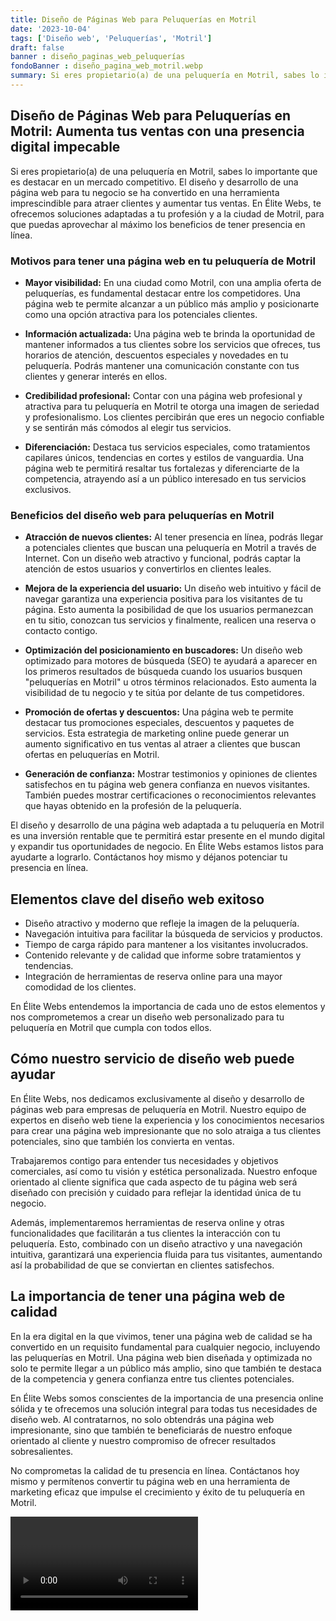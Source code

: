 ```yaml
---
title: Diseño de Páginas Web para Peluquerías en Motril
date: '2023-10-04'
tags: ['Diseño web', 'Peluquerías', 'Motril']
draft: false
banner : diseño_paginas_web_peluquerías
fondoBanner : diseño_pagina_web_motril.webp
summary: Si eres propietario(a) de una peluquería en Motril, sabes lo importante que es destacar en un mercado competitivo. El diseño y desarrollo de una página web para tu negocio se ha convertido en una herramienta imprescindible para atraer clientes y aumentar tus ventas. En Élite Webs, te ofrecemos soluciones adaptadas a tu profesión y a la ciudad de Motril, para que puedas aprovechar al máximo los beneficios de tener presencia en línea.
---
```


## **Diseño de Páginas Web para Peluquerías en Motril: Aumenta tus ventas con una presencia digital impecable**

Si eres propietario(a) de una peluquería en Motril, sabes lo importante que es destacar en un mercado competitivo. El diseño y desarrollo de una página web para tu negocio se ha convertido en una herramienta imprescindible para atraer clientes y aumentar tus ventas. En Élite Webs, te ofrecemos soluciones adaptadas a tu profesión y a la ciudad de Motril, para que puedas aprovechar al máximo los beneficios de tener presencia en línea.

### **Motivos para tener una página web en tu peluquería de Motril**

- **Mayor visibilidad:** En una ciudad como Motril, con una amplia oferta de peluquerías, es fundamental destacar entre los competidores. Una página web te permite alcanzar a un público más amplio y posicionarte como una opción atractiva para los potenciales clientes.

- **Información actualizada:** Una página web te brinda la oportunidad de mantener informados a tus clientes sobre los servicios que ofreces, tus horarios de atención, descuentos especiales y novedades en tu peluquería. Podrás mantener una comunicación constante con tus clientes y generar interés en ellos.

- **Credibilidad profesional:** Contar con una página web profesional y atractiva para tu peluquería en Motril te otorga una imagen de seriedad y profesionalismo. Los clientes percibirán que eres un negocio confiable y se sentirán más cómodos al elegir tus servicios.

- **Diferenciación:** Destaca tus servicios especiales, como tratamientos capilares únicos, tendencias en cortes y estilos de vanguardia. Una página web te permitirá resaltar tus fortalezas y diferenciarte de la competencia, atrayendo así a un público interesado en tus servicios exclusivos.

### **Beneficios del diseño web para peluquerías en Motril**

- **Atracción de nuevos clientes:** Al tener presencia en línea, podrás llegar a potenciales clientes que buscan una peluquería en Motril a través de Internet. Con un diseño web atractivo y funcional, podrás captar la atención de estos usuarios y convertirlos en clientes leales.

- **Mejora de la experiencia del usuario:** Un diseño web intuitivo y fácil de navegar garantiza una experiencia positiva para los visitantes de tu página. Esto aumenta la posibilidad de que los usuarios permanezcan en tu sitio, conozcan tus servicios y finalmente, realicen una reserva o contacto contigo.

- **Optimización del posicionamiento en buscadores:** Un diseño web optimizado para motores de búsqueda (SEO) te ayudará a aparecer en los primeros resultados de búsqueda cuando los usuarios busquen "peluquerías en Motril" u otros términos relacionados. Esto aumenta la visibilidad de tu negocio y te sitúa por delante de tus competidores.

- **Promoción de ofertas y descuentos:** Una página web te permite destacar tus promociones especiales, descuentos y paquetes de servicios. Esta estrategia de marketing online puede generar un aumento significativo en tus ventas al atraer a clientes que buscan ofertas en peluquerías en Motril.

- **Generación de confianza:** Mostrar testimonios y opiniones de clientes satisfechos en tu página web genera confianza en nuevos visitantes. También puedes mostrar certificaciones o reconocimientos relevantes que hayas obtenido en la profesión de la peluquería.

El diseño y desarrollo de una página web adaptada a tu peluquería en Motril es una inversión rentable que te permitirá estar presente en el mundo digital y expandir tus oportunidades de negocio. En Élite Webs estamos listos para ayudarte a lograrlo. Contáctanos hoy mismo y déjanos potenciar tu presencia en línea.

<GifSeo />

<Cta />

## Elementos clave del diseño web exitoso

- Diseño atractivo y moderno que refleje la imagen de la peluquería.
- Navegación intuitiva para facilitar la búsqueda de servicios y productos.
- Tiempo de carga rápido para mantener a los visitantes involucrados.
- Contenido relevante y de calidad que informe sobre tratamientos y tendencias.
- Integración de herramientas de reserva online para una mayor comodidad de los clientes.

En Élite Webs entendemos la importancia de cada uno de estos elementos y nos comprometemos a crear un diseño web personalizado para tu peluquería en Motril que cumpla con todos ellos.

## Cómo nuestro servicio de diseño web puede ayudar

En Élite Webs, nos dedicamos exclusivamente al diseño y desarrollo de páginas web para empresas de peluquería en Motril. Nuestro equipo de expertos en diseño web tiene la experiencia y los conocimientos necesarios para crear una página web impresionante que no solo atraiga a tus clientes potenciales, sino que también los convierta en ventas.

Trabajaremos contigo para entender tus necesidades y objetivos comerciales, así como tu visión y estética personalizada. Nuestro enfoque orientado al cliente significa que cada aspecto de tu página web será diseñado con precisión y cuidado para reflejar la identidad única de tu negocio.

Además, implementaremos herramientas de reserva online y otras funcionalidades que facilitarán a tus clientes la interacción con tu peluquería. Esto, combinado con un diseño atractivo y una navegación intuitiva, garantizará una experiencia fluida para tus visitantes, aumentando así la probabilidad de que se conviertan en clientes satisfechos.

## La importancia de tener una página web de calidad

En la era digital en la que vivimos, tener una página web de calidad se ha convertido en un requisito fundamental para cualquier negocio, incluyendo las peluquerías en Motril. Una página web bien diseñada y optimizada no solo te permite llegar a un público más amplio, sino que también te destaca de la competencia y genera confianza entre tus clientes potenciales.

En Élite Webs somos conscientes de la importancia de una presencia online sólida y te ofrecemos una solución integral para todas tus necesidades de diseño web. Al contratarnos, no solo obtendrás una página web impresionante, sino que también te beneficiarás de nuestro enfoque orientado al cliente y nuestro compromiso de ofrecer resultados sobresalientes.

No comprometas la calidad de tu presencia en línea. Contáctanos hoy mismo y permítenos convertir tu página web en una herramienta de marketing eficaz que impulse el crecimiento y éxito de tu peluquería en Motril.

<Video />

<CtaBot job='Peluquerías' city='Motril'/>

<Gmaps query='Motril+españa+maps' />